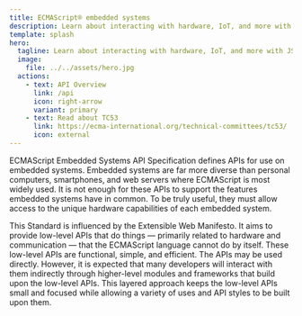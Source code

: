 ```yaml
---
title: ECMAScript® embedded systems
description: Learn about interacting with hardware, IoT, and more with JS on Things!
template: splash
hero:
  tagline: Learn about interacting with hardware, IoT, and more with JS on Things!
  image:
    file: ../../assets/hero.jpg
  actions:
    - text: API Overview
      link: /api
      icon: right-arrow
      variant: primary
    - text: Read about TC53
      link: https://ecma-international.org/technical-committees/tc53/
      icon: external
---
```


 ECMAScript Embedded Systems API Specification defines APIs for use on embedded systems. Embedded systems are far more diverse than personal computers, smartphones, and web servers where ECMAScript is most widely used.
 It is not enough for these APIs to support the features embedded systems have in common. To be truly useful, they must allow access to the unique hardware capabilities of each embedded system.

 This Standard is influenced by the Extensible Web Manifesto. It aims to provide low-level APIs that do things — primarily related to hardware and communication — that the ECMAScript language cannot do by itself. These low-level APIs are functional, simple, and efficient. The APIs may be used directly. However, it is expected that many developers will interact with them indirectly through higher-level modules and frameworks that build upon the low-level APIs. This layered approach keeps the low-level APIs small and focused while allowing a variety of uses and API styles to be built upon them.
